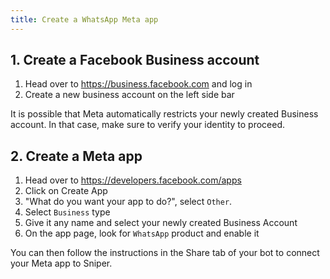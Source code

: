 ```yaml
---
title: Create a WhatsApp Meta app
---
```


## 1. Create a Facebook Business account

1. Head over to https://business.facebook.com and log in
2. Create a new business account on the left side bar

<Info>
  It is possible that Meta automatically restricts your newly created Business
  account. In that case, make sure to verify your identity to proceed.
</Info>

## 2. Create a Meta app

1. Head over to https://developers.facebook.com/apps
2. Click on Create App
3. "What do you want your app to do?", select `Other`.
4. Select `Business` type
5. Give it any name and select your newly created Business Account
6. On the app page, look for `WhatsApp` product and enable it

You can then follow the instructions in the Share tab of your bot to connect your Meta app to Sniper.
